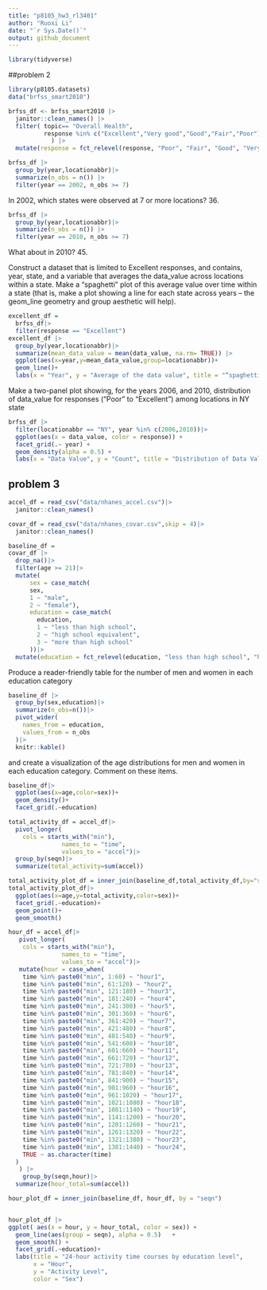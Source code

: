 ```yaml
---
title: "p8105_hw3_rl3401"
author: "Ruoxi Li"
date: "`r Sys.Date()`"
output: github_document
---
```

```r
library(tidyverse)
```



##problem 2

```r
library(p8105.datasets)
data("brfss_smart2010") 
```

```r
brfss_df <- brfss_smart2010 |>
  janitor::clean_names() |>
  filter( topic== "Overall Health",
          response %in% c("Excellent","Very good","Good","Fair","Poor")
            ) |>
  mutate(response = fct_relevel(response, "Poor", "Fair", "Good", "Very good", "Excellent"))
```


```r
brfss_df |>
  group_by(year,locationabbr)|>
  summarize(n_obs = n()) |>
  filter(year == 2002, n_obs >= 7)
```

In 2002, which states were observed at 7 or more locations? 36.

```r
brfss_df |>
  group_by(year,locationabbr)|>
  summarize(n_obs = n()) |>
  filter(year == 2010, n_obs >= 7)
```

What about in 2010? 45.

Construct a dataset that is limited to Excellent responses, and contains, year, state, and a variable that averages the data_value across locations within a state. Make a “spaghetti” plot of this average value over time within a state (that is, make a plot showing a line for each state across years – the geom_line geometry and group aesthetic will help).

```r
excellent_df = 
  brfss_df|>
  filter(response == "Excellent") 
excellent_df |>
  group_by(year,locationabbr)|>
  summarize(mean_data_value = mean(data_value, na.rm= TRUE)) |>    
  ggplot(aes(x=year,y=mean_data_value,group=locationabbr))+
  geom_line()+
  labs(x = "Year", y = "Average of the data value", title = "“spaghetti” plot of this average value over time within a state ")
```


Make a two-panel plot showing, for the years 2006, and 2010, distribution of data_value for responses (“Poor” to “Excellent”) among locations in NY state

```r
brfss_df |>
  filter(locationabbr == "NY", year %in% c(2006,2010))|>
  ggplot(aes(x = data_value, color = response)) +
  facet_grid(.~ year) +
  geom_density(alpha = 0.5) +
  labs(x = "Data Value", y = "Count", title = "Distribution of Data Value by Year in NY State") 
```

## problem 3

```r
accel_df = read_csv("data/nhanes_accel.csv")|>
  janitor::clean_names()

covar_df = read_csv("data/nhanes_covar.csv",skip = 4)|>
  janitor::clean_names()
```

```r
baseline_df =
covar_df |>
  drop_na()|>
  filter(age >= 21)|>
  mutate(
      sex = case_match(
      sex,
      1 ~ "male",
      2 ~ "female"),
      education = case_match(
        education,
        1 ~ "less than high school",
        2 ~ "high school equivalent",
        3 ~ "more than high school"
      ))|>
  mutate(education = fct_relevel(education, "less than high school", "high school equivalent", "more than high school"))
```
Produce a reader-friendly table for the number of men and women in each education category
```r
baseline_df |>
  group_by(sex,education)|>
  summarize(n_obs=n())|>
  pivot_wider(
    names_from = education,
    values_from = n_obs
  )|>
  knitr::kable()
```

and create a visualization of the age distributions for men and women in each education category. Comment on these items.

```r
baseline_df|>
  ggplot(aes(x=age,color=sex))+
  geom_density()+
  facet_grid(.~education)
```

```r
total_activity_df = accel_df|>
  pivot_longer(
    cols = starts_with("min"),
               names_to = "time",
               values_to = "accel")|>
  group_by(seqn)|>
  summarize(total_activity=sum(accel))
```

```r
total_activity_plot_df = inner_join(baseline_df,total_activity_df,by="seqn") 
total_activity_plot_df|>
  ggplot(aes(x=age,y=total_activity,color=sex))+
  facet_grid(.~education)+
  geom_point()+
  geom_smooth()
```


```r
hour_df = accel_df|>
   pivot_longer(
    cols = starts_with("min"),
               names_to = "time",
               values_to = "accel")|>
   mutate(hour = case_when(
    time %in% paste0("min", 1:60) ~ "hour1",
    time %in% paste0("min", 61:120) ~ "hour2",
    time %in% paste0("min", 121:180) ~ "hour3",
    time %in% paste0("min", 181:240) ~ "hour4",
    time %in% paste0("min", 241:300) ~ "hour5",
    time %in% paste0("min", 301:360) ~ "hour6",
    time %in% paste0("min", 361:420) ~ "hour7",
    time %in% paste0("min", 421:480) ~ "hour8",
    time %in% paste0("min", 481:540) ~ "hour9",
    time %in% paste0("min", 541:600) ~ "hour10",
    time %in% paste0("min", 601:660) ~ "hour11",
    time %in% paste0("min", 661:720) ~ "hour12",
    time %in% paste0("min", 721:780) ~ "hour13",
    time %in% paste0("min", 781:840) ~ "hour14",
    time %in% paste0("min", 841:900) ~ "hour15",
    time %in% paste0("min", 901:960) ~ "hour16",
    time %in% paste0("min", 961:1020) ~ "hour17",
    time %in% paste0("min", 1021:1080) ~ "hour18",
    time %in% paste0("min", 1081:1140) ~ "hour19",
    time %in% paste0("min", 1141:1200) ~ "hour20",
    time %in% paste0("min", 1201:1260) ~ "hour21",
    time %in% paste0("min", 1261:1320) ~ "hour22",
    time %in% paste0("min", 1321:1380) ~ "hour23",
    time %in% paste0("min", 1381:1440) ~ "hour24",
    TRUE ~ as.character(time)
  )
   ) |>
    group_by(seqn,hour)|>
  summarize(hour_total=sum(accel))

hour_plot_df = inner_join(baseline_df, hour_df, by = "seqn")


hour_plot_df |>
ggplot( aes(x = hour, y = hour_total, color = sex)) +
  geom_line(aes(group = seqn), alpha = 0.5)   +
  geom_smooth() +
  facet_grid(.~education)+
  labs(title = "24-hour activity time courses by education level",
       x = "Hour",
       y = "Activity Level",
       color = "Sex") 
```
